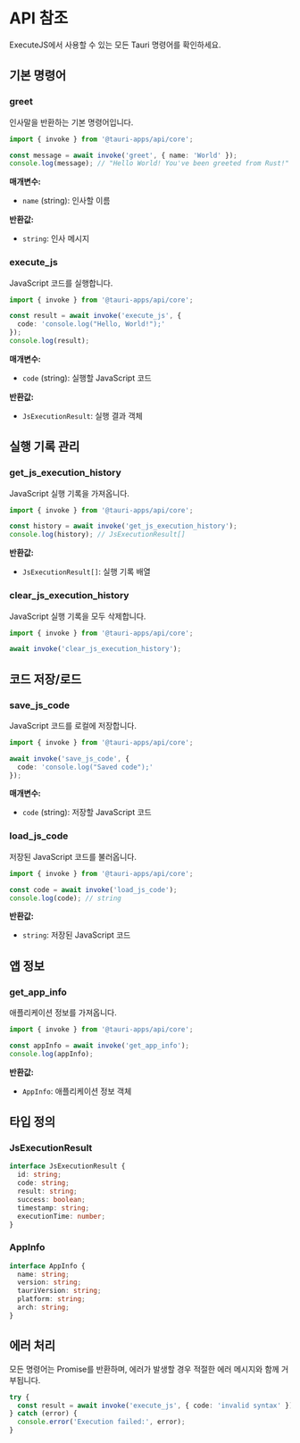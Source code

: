 # API 참조

ExecuteJS에서 사용할 수 있는 모든 Tauri 명령어를 확인하세요.

## 기본 명령어

### greet

인사말을 반환하는 기본 명령어입니다.

```typescript
import { invoke } from '@tauri-apps/api/core';

const message = await invoke('greet', { name: 'World' });
console.log(message); // "Hello World! You've been greeted from Rust!"
```

**매개변수:**
- `name` (string): 인사할 이름

**반환값:**
- `string`: 인사 메시지

### execute_js

JavaScript 코드를 실행합니다.

```typescript
import { invoke } from '@tauri-apps/api/core';

const result = await invoke('execute_js', { 
  code: 'console.log("Hello, World!");' 
});
console.log(result);
```

**매개변수:**
- `code` (string): 실행할 JavaScript 코드

**반환값:**
- `JsExecutionResult`: 실행 결과 객체

## 실행 기록 관리

### get_js_execution_history

JavaScript 실행 기록을 가져옵니다.

```typescript
import { invoke } from '@tauri-apps/api/core';

const history = await invoke('get_js_execution_history');
console.log(history); // JsExecutionResult[]
```

**반환값:**
- `JsExecutionResult[]`: 실행 기록 배열

### clear_js_execution_history

JavaScript 실행 기록을 모두 삭제합니다.

```typescript
import { invoke } from '@tauri-apps/api/core';

await invoke('clear_js_execution_history');
```

## 코드 저장/로드

### save_js_code

JavaScript 코드를 로컬에 저장합니다.

```typescript
import { invoke } from '@tauri-apps/api/core';

await invoke('save_js_code', { 
  code: 'console.log("Saved code");' 
});
```

**매개변수:**
- `code` (string): 저장할 JavaScript 코드

### load_js_code

저장된 JavaScript 코드를 불러옵니다.

```typescript
import { invoke } from '@tauri-apps/api/core';

const code = await invoke('load_js_code');
console.log(code); // string
```

**반환값:**
- `string`: 저장된 JavaScript 코드

## 앱 정보

### get_app_info

애플리케이션 정보를 가져옵니다.

```typescript
import { invoke } from '@tauri-apps/api/core';

const appInfo = await invoke('get_app_info');
console.log(appInfo);
```

**반환값:**
- `AppInfo`: 애플리케이션 정보 객체

## 타입 정의

### JsExecutionResult

```typescript
interface JsExecutionResult {
  id: string;
  code: string;
  result: string;
  success: boolean;
  timestamp: string;
  executionTime: number;
}
```

### AppInfo

```typescript
interface AppInfo {
  name: string;
  version: string;
  tauriVersion: string;
  platform: string;
  arch: string;
}
```

## 에러 처리

모든 명령어는 Promise를 반환하며, 에러가 발생할 경우 적절한 에러 메시지와 함께 거부됩니다.

```typescript
try {
  const result = await invoke('execute_js', { code: 'invalid syntax' });
} catch (error) {
  console.error('Execution failed:', error);
}
```